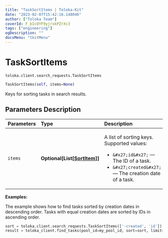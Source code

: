 ```yaml
---
title: "TaskSortItems | Toloka-Kit"
date: "2023-02-07T15:42:16.148046"
author: ["Toloka Team"]
coverId: F_bIcOYF9yjrxkPZrXc3
tags: ["engineering"]
ogDescription: ""
docsMenu: "tkitMenu"
---
```


# TaskSortItems
`toloka.client.search_requests.TaskSortItems`

```python
TaskSortItems(self, items=None)
```

Keys for sorting tasks in search results.

## Parameters Description

| Parameters | Type | Description |
| :----------| :----| :-----------|
`items`|**Optional\[List\[[SortItem](/docs-new/toloka-kit/reference/toloka.client.search_requests.TaskSortItems.SortItem)\]\]**|<p>A list of sorting keys. Supported values:</p> <ul> <li>`&#x27;id&#x27;` — The ID of a task.</li> <li>`&#x27;created&#x27;` — The creation date of a task.</li> </ul>

**Examples:**

The example shows how to find tasks sorted by creation dates in descending order. Tasks with equal creation dates are sorted by IDs in ascending order.

```python
sort = toloka.client.search_requests.TaskSortItems(['-created', 'id'])
result = toloka_client.find_tasks(pool_id=my_pool_id, sort=sort, limit=10)
```
